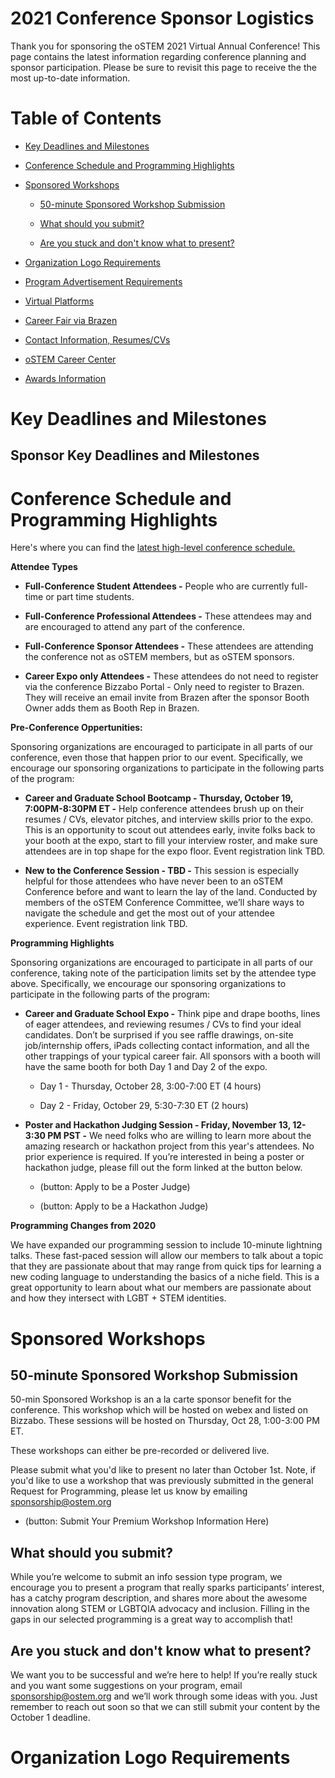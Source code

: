 
<SiteLayout title="Schedule">

# 2021 Conference Sponsor Logistics

Thank you for sponsoring the oSTEM 2021 Virtual Annual Conference! This page contains the latest information regarding conference planning and sponsor participation. Please be sure to revisit this page to receive the the most up-to-date information. 

# Table of Contents

- [Key Deadlines and Milestones](#deadlines)

- [Conference Schedule and Programming Highlights](#schedule)

- [Sponsored Workshops](#workshops)

    - [50-minute Sponsored Workshop Submission](#submit)

    - [What should you submit?](#submit-ideas)

    - [Are you stuck and don't know what to present?](#present-ideas)

- [Organization Logo Requirements](#)

- [Program Advertisement Requirements](#)

- [Virtual Platforms](#)

- [Career Fair via Brazen](#)

- [Contact Information, Resumes/CVs](#)

- [oSTEM Career Center](#)

- [Awards Information](#)


# <a name="deadlines"></a> Key Deadlines and Milestones

## Sponsor Key Deadlines and Milestones

# <a name="schedule"></a> Conference Schedule and Programming Highlights

Here's where you can find the [latest high-level conference schedule.](https://conference.ostem.org/2021/schedule)

**Attendee Types**

- **Full-Conference Student Attendees -** People who are currently full-time or part time students.

- **Full-Conference Professional Attendees -** These attendees may and are encouraged to attend any part of the conference. 

- **Full-Conference Sponsor Attendees -** These attendees are attending the conference not as oSTEM members, but as oSTEM sponsors.

- **Career Expo only Attendees -** These attendees do not need to register via the conference Bizzabo Portal - Only need to register to Brazen. They will receive an email invite from Brazen after the sponsor Booth Owner adds them as Booth Rep in Brazen.

**Pre-Conference Oppertunities:**

Sponsoring organizations are encouraged to participate in all parts of our conference, even those that happen prior to our event. Specifically, we encourage our sponsoring organizations to participate in the following parts of the program:

- **Career and Graduate School Bootcamp - Thursday, October 19, 7:00PM-8:30PM ET -** Help conference attendees brush up on their resumes / CVs, elevator pitches, and interview skills prior to the expo. This is an opportunity to scout out attendees early, invite folks back to your booth at the expo, start to fill your interview roster, and make sure attendees are in top shape for the expo floor. Event registration link TBD.

- **New to the Conference Session - TBD -** This session is especially helpful for those attendees who have never been to an oSTEM Conference before and want to learn the lay of the land. Conducted by members of the oSTEM Conference Committee, we’ll share ways to navigate the schedule and get the most out of your attendee experience. Event registration link TBD.

**Programming Highlights**

Sponsoring organizations are encouraged to participate in all parts of our conference, taking note of the participation limits set by the attendee type above. Specifically, we encourage our sponsoring organizations to participate in the following parts of the program:

- **Career and Graduate School Expo -** Think pipe and drape booths, lines of eager attendees, and reviewing resumes / CVs to find your ideal candidates. Don’t be surprised if you see raffle drawings, on-site job/internship offers, iPads collecting contact information, and all the other trappings of your typical career fair. All sponsors with a booth will have the same booth for both Day 1 and Day 2 of the expo.

    - Day 1 - Thursday, October 28, 3:00-7:00 ET (4 hours)

    - Day 2 - Friday, October 29, 5:30-7:30 ET (2 hours)

- **Poster and Hackathon Judging Session - Friday, November 13, 12-3:30 PM PST -** We need folks who are willing to learn more about the amazing research or hackathon project from this year's attendees. No prior experience is required. If you’re interested in being a poster or hackathon judge, please fill out the form linked at the button below.

    - (button: Apply to be a Poster Judge)

    - (button: Apply to be a Hackathon Judge)

**Programming Changes from 2020**

We have expanded our programming session to include 10-minute lightning talks. These fast-paced session will allow our members to talk about a topic that they are passionate about that may range from quick tips for learning a new coding language to understanding the basics of a niche field. This is a great opportunity to learn about what our members are passionate about and how they intersect with LGBT + STEM identities.

# <a name="workshops"></a> Sponsored Workshops

## <a name="submit"></a> 50-minute Sponsored Workshop Submission

50-min Sponsored Workshop is an a la carte sponsor benefit for the conference. This workshop  which will be hosted on webex and listed on Bizzabo. These sessions will be hosted on Thursday, Oct 28, 1:00-3:00 PM ET.  

These workshops can either be pre-recorded or delivered live. 

Please submit what you'd like to present no later than October 1st. Note, if you'd like to use a workshop that was previously submitted in the general Request for Programming, please let us know by emailing sponsorship@ostem.org

- (button: Submit Your Premium Workshop Information Here)

## <a name="submit-ideas"></a> What should you submit?

While you’re welcome to submit an info session type program, we encourage you to present a program that really sparks participants’ interest, has a catchy program description, and shares more about the awesome innovation along STEM or LGBTQIA advocacy and inclusion. Filling in the gaps in our selected programming is a great way to accomplish that!

## <a name="present-ideas"></a> Are you stuck and don't know what to present?

We want you to be successful and we’re here to help! If you’re really stuck and you want some suggestions on your program, email sponsorship@ostem.org and we’ll work through some ideas with you. Just remember to reach out soon so that we can still submit your content by the October 1 deadline.

# Organization Logo Requirements

</SiteLayout>
